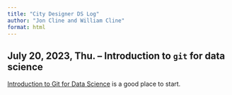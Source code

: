 ```yaml
---
title: "City Designer DS Log"
author: "Jon Cline and William Cline"
format: html
---
```


## July 20, 2023, Thu. -- Introduction to `git` for data science

[Introduction to Git for Data Science](https://www.tutorialspoint.com/introduction-to-git-for-data-science) is a good place to start.
